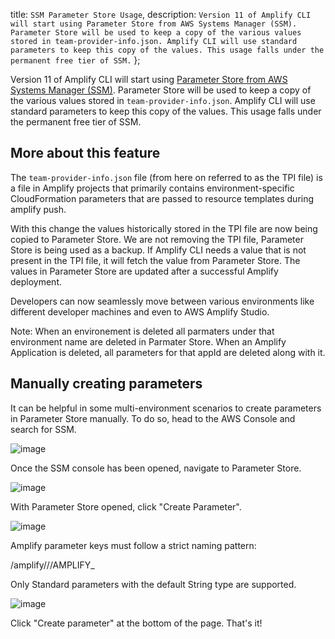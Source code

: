   title: `SSM Parameter Store Usage`,
  description: `Version 11 of Amplify CLI will start using Parameter Store from AWS Systems Manager (SSM). Parameter Store will be used to keep a copy of the various values stored in team-provider-info.json. Amplify CLI will use standard parameters to keep this copy of the values. This usage falls under the permanent free tier of SSM.`
};

Version 11 of Amplify CLI will start using [Parameter Store from AWS Systems Manager (SSM)](https://docs.aws.amazon.com/systems-manager/latest/userguide/systems-manager-parameter-store.html). Parameter Store will be used to keep a copy of the various values stored in `team-provider-info.json`. Amplify CLI will use standard parameters to keep this copy of the values. This usage falls under the permanent free tier of SSM.

## More about this feature

The `team-provider-info.json` file (from here on referred to as the TPI file) is a file in Amplify projects that primarily contains environment-specific CloudFormation parameters that are passed to resource templates during amplify push.

With this change the values historically stored in the TPI file are now being copied to Parameter Store. We are not removing the TPI file, Parameter Store is being used as a backup. If Amplify CLI needs a value that is not present in the TPI file, it will fetch the value from Parameter Store. The values in Parameter Store are updated after a successful Amplify deployment.

Developers can now seamlessly move between various environments like different developer machines and even to AWS Amplify Studio.

<Callout>Note: When an environement is deleted all parmaters under that environment name are deleted in Parmater Store. When an Amplify Application is deleted, all parameters for that appId are deleted along with it.</Callout>

## Manually creating parameters

It can be helpful in some multi-environment scenarios to create parameters in Parameter Store manually. To do so, head to the AWS Console and search for SSM.

![image](/images/cli/parameter-store/select-ssm-console.png)

Once the SSM console has been opened, navigate to Parameter Store.

![image](/images/cli/parameter-store/select-parameter-store.png)

With Parameter Store opened, click "Create Parameter".

![image](/images/cli/parameter-store/view-parameter-store.png)

Amplify parameter keys must follow a strict naming pattern:

/amplify/<appId>/<environment name>/AMPLIFY_<category name>_<resource name>_<parameter name>

Only Standard parameters with the default String type are supported.

![image](/images/cli/parameter-store/create-parameter.png)

Click "Create parameter" at the bottom of the page. That's it!
